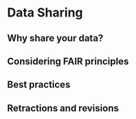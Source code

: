 # Data Sharing

## Why share your data?

## Considering FAIR principles

## Best practices

## Retractions and revisions